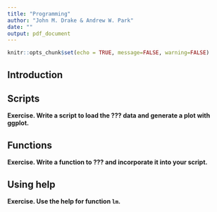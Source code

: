 ```yaml
---
title: "Programming"
author: "John M. Drake & Andrew W. Park"
date: ""
output: pdf_document
---
```


```r
knitr::opts_chunk$set(echo = TRUE, message=FALSE, warning=FALSE)
```

## Introduction

## Scripts

**Exercise. Write a script to load the ??? data and generate a plot with ggplot.**

## Functions

**Exercise. Write a function to ??? and incorporate it into your script.**


## Using help

**Exercise. Use the help for function `lm`.**